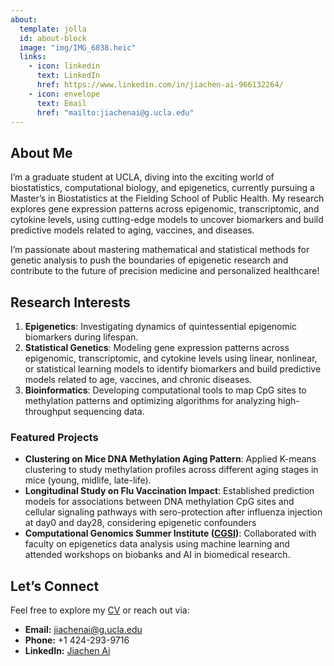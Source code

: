 ```yaml
---
about:
  template: jolla
  id: about-block
  image: "img/IMG_6838.heic"
  links:
    - icon: linkedin
      text: LinkedIn
      href: https://www.linkedin.com/in/jiachen-ai-966132264/
    - icon: envelope
      text: Email
      href: "mailto:jiachenai@g.ucla.edu"
---
```


::: {#about-block}
:::

## About Me

I'm a graduate student at UCLA, diving into the exciting world of biostatistics, computational biology, and epigenetics, currently pursuing a Master's in Biostatistics at the Fielding School of Public Health. My research explores gene expression patterns across epigenomic, transcriptomic, and cytokine levels, using cutting-edge models to uncover biomarkers and build predictive models related to aging, vaccines, and diseases.

I'm passionate about mastering mathematical and statistical methods for genetic analysis to push the boundaries of epigenetic research and contribute to the future of precision medicine and personalized healthcare!

## Research Interests

1)  **Epigenetics**: Investigating dynamics of quintessential epigenomic biomarkers during lifespan.
2)  **Statistical Genetics**: Modeling gene expression patterns across epigenomic, transcriptomic, and cytokine levels using linear, nonlinear, or statistical learning models to identify biomarkers and build predictive models related to age, vaccines, and chronic diseases.
3)  **Bioinformatics**: Developing computational tools to map CpG sites to methylation patterns and optimizing algorithms for analyzing high-throughput sequencing data.

### Featured Projects

-  **Clustering on Mice DNA Methylation Aging Pattern**: Applied K-means clustering to study methylation profiles across different aging stages in mice (young, midlife, late-life).
-  **Longitudinal Study on Flu Vaccination Impact**: Established prediction models for associations between DNA methylation CpG sites and cellular signaling pathways with sero-protection after influenza injection at day0 and day28, considering epigenetic confounders
-  **Computational Genomics Summer Institute ([CGSI](http://computationalgenomics.bioinformatics.ucla.edu/))**: Collaborated with faculty on epigenetics data analysis using machine learning and attended workshops on biobanks and AI in biomedical research.



## Let's Connect

Feel free to explore my [CV](cv.qmd) or reach out via:

-   **Email:** [jiachenai\@g.ucla.edu](mailto:jiachenai@g.ucla.edu)\
-   **Phone:** +1 424-293-9716
-   **LinkedIn:** [Jiachen Ai](https://www.linkedin.com/in/jiachen-ai-966132264/)
